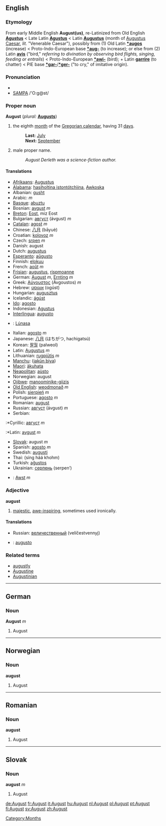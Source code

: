 ==English==
===Etymology===
From early Middle English '''August(us)''', re-Latinized from Old English '''[[Agustus]]''' < Late Latin '''[[Agustus]]''' < Latin '''[[Augustus]]''' (month of [[Augustus Caesar]], ''lit.'' "Venerable Caesar"), possibly from (1) Old Latin '''[[*augos]]''' (increase) < Proto-Indo-European base '''[[*aug-]]''' (to increase); or else from (2) Latin '''[[avis]]''' ("bird," ''referring to divination by observing bird flights, singing, feeding or entrails'') < Proto-Indo-European '''[[*awi-]]''' (bird); + Latin '''[[garrire]]''' (to chatter) < PIE base '''[[*gar-]]'''/'''[[*ger-]]''' ("to cry," of imitative origin).

===Pronunciation===
*{{IPA|/ˈɔːgəst/}}
*[[w:SAMPA|SAMPA]] /'O:g@st/

===Proper noun===
'''August''' (''plural:'' '''[[Augusts]]''')

# the eighth [[month]] of the [[Gregorian calendar]], having 31 [[day]]s.
#:'''Last:''' [[July]]
#:'''Next:''' [[September]]
# male proper name.
#: ''August Derleth was a science-fiction author.''

====Translations====
{{top}}
*[[Afrikaans]]: [[Augustus]]
*[[Alabama]]: [[hasiholtina istontótchìina]], [[Awkoska]]
*Albanian: [[gusht]]
*Arabic: {{ARchar|[[اغسطس|أغُسْطُسْ]]}} {{IPAchar|(’áγuʂʈuʂ)}} ''m''
*[[Basque]]: [[abuztu]]
*Bosnian: [[avgust]] ''m''
*[[Breton]]: [[Eost]], miz Eost
*Bulgarian: [[август]] (ávgust) ''m''
*[[Catalan]]: [[agost]] ''m''
*Chinese: [[八月]] (bāyuè)
*Croatian: [[kolovoz]] ''m''
*Czech: [[srpen]] ''m''
*Danish: august
*Dutch: [[augustus]]
*[[Esperanto]]: [[aŭgusto]]
*Finnish: [[elokuu]]
*French: [[août]] ''m''
*[[Frisian]]: [[augustus]], [[rispmoanne]]
*German: [[August#German|August]] ''m'', [[Ernting]] ''m'' 
*Greek: [[Αύγουστος]] (Ávgoustos) ''m''
*Hebrew: [[אוגוסט]] (ogúst)
*Hungarian: [[augusztus]]
*Icelandic: [[ágúst]]
*[[Ido]]: [[agosto]]
*Indonesian: [[Agustus]]
*[[Interlingua]]: [[augusto]]
{{mid}}
*{{ga}}: [[Lúnasa]]
*Italian: [[agosto#Italian|agosto]] ''m''
*Japanese: [[八月]] (はちがつ, hachigatsú)
*Korean: [[팔월]] (palweol)
*Latin: [[Augustus]] ''m''
*Lithuanian: [[rugpjūtis]] ''m''
*[[Manchu]]: ([[jakūn biya]])
*[[Maori]]: [[äkuhata]]
*[[Neapolitan]]: [[aùsto]]
*Norwegian: august
*[[Ojibwe]]: [[manoominike-giizis]]
*[[Old English]]: [[weodmonað]] ''m''
*Polish: [[sierpień]] ''m''
*Portuguese: [[agosto#Portuguese|agosto]] ''m''
*Romanian: [[august#Romanian|august]]
*Russian: [[август]] (ávgust) ''m''
*Serbian:
:*Cyrillic: [[август]] ''m''
:*Latin: [[avgust]] ''m''
*[[Slovak]]: august ''m''
*Spanish: [[agosto#Spanish|agosto]] ''m''
*Swedish: [[augusti]]
*Thai: {{THchar|[[สิงหาคม]]}} (síng háá khohm)
*Turkish: [[ağustos]]
*Ukrainian: [[серпень]] (serpen’)
*{{cy}}: [[Awst]] ''m''
{{bottom}}

===Adjective===
'''august'''

# [[majestic]], [[awe-inspiring]], sometimes used ironically.

====Translations====
*Russian: [[величественный]] (velíčestvennyj)
*{{es}}: [[augusto]]

===Related terms===
*[[augustly]]
*[[Augustine]]
*[[Augustinian]]

----

==German==
===Noun===
'''August''' ''m''

#August

----
==Norwegian==
===Noun===
'''august'''

#August

----
==Romanian==
===Noun===
'''august'''

#August

----
==Slovak==
===Noun===
'''august''' ''m''

#August

[[Category:Months]]

[[de:August]]
[[fr:August]]
[[it:August]]
[[hu:August]]
[[nl:August]]
[[pl:August]]
[[pt:August]]
[[fi:August]]
[[sv:August]]
[[zh:August]]